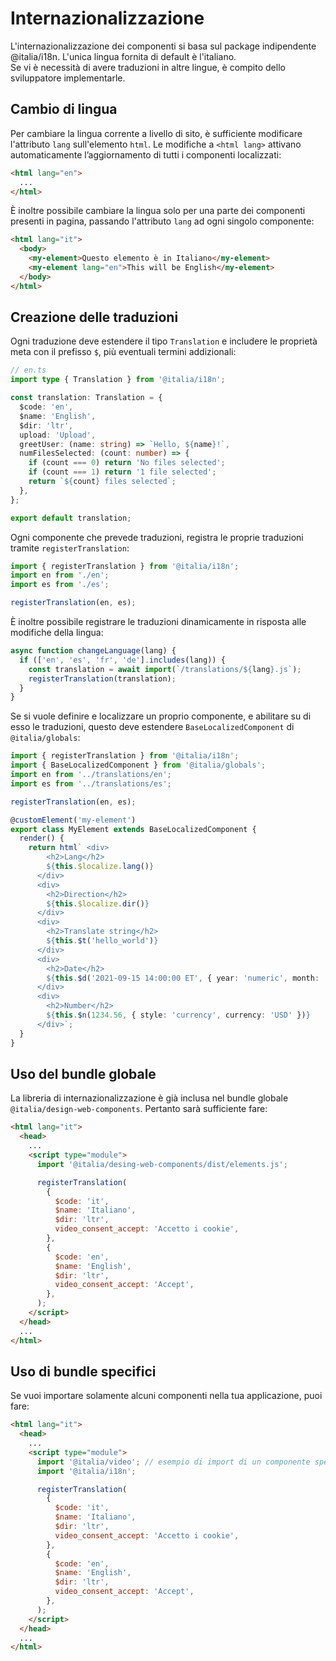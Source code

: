 
<Meta title='i18n - Internazionalizzazione' />

# Internazionalizzazione

L'internazionalizzazione dei componenti si basa sul package indipendente @italia/i18n. L'unica lingua fornita di default è l'italiano.<br/>
Se vi è necessità di avere traduzioni in altre lingue, è compito dello sviluppatore implementarle.

## Cambio di lingua

Per cambiare la lingua corrente a livello di sito, è sufficiente modificare l'attributo `lang` sull'elemento `html`. Le modifiche a `<html lang>` attivano automaticamente l’aggiornamento di tutti i componenti localizzati:

```html
<html lang="en">
  ...
</html>
```

È inoltre possibile cambiare la lingua solo per una parte dei componenti presenti in pagina, passando l'attributo `lang` ad ogni singolo componente:

```html
<html lang="it">
  <body>
    <my-element>Questo elemento è in Italiano</my-element>
    <my-element lang="en">This will be English</my-element>
  </body>
</html>
```

## Creazione delle traduzioni

Ogni traduzione deve estendere il tipo `Translation` e includere le proprietà meta con il prefisso `$`, più eventuali termini addizionali:

```ts
// en.ts
import type { Translation } from '@italia/i18n';

const translation: Translation = {
  $code: 'en',
  $name: 'English',
  $dir: 'ltr',
  upload: 'Upload',
  greetUser: (name: string) => `Hello, ${name}!`,
  numFilesSelected: (count: number) => {
    if (count === 0) return 'No files selected';
    if (count === 1) return '1 file selected';
    return `${count} files selected`;
  },
};

export default translation;
```

Ogni componente che prevede traduzioni, registra le proprie traduzioni tramite `registerTranslation`:

```ts
import { registerTranslation } from '@italia/i18n';
import en from './en';
import es from './es';

registerTranslation(en, es);
```

È inoltre possibile registrare le traduzioni dinamicamente in risposta alle modifiche della lingua:

```ts
async function changeLanguage(lang) {
  if (['en', 'es', 'fr', 'de'].includes(lang)) {
    const translation = await import(`/translations/${lang}.js`);
    registerTranslation(translation);
  }
}
```

Se si vuole definire e localizzare un proprio componente, e abilitare su di esso le traduzioni, questo deve estendere `BaseLocalizedComponent` di `@italia/globals`:

```ts
import { registerTranslation } from '@italia/i18n';
import { BaseLocalizedComponent } from '@italia/globals';
import en from '../translations/en';
import es from '../translations/es';

registerTranslation(en, es);

@customElement('my-element')
export class MyElement extends BaseLocalizedComponent {
  render() {
    return html` <div>
        <h2>Lang</h2>
        ${this.$localize.lang()}
      </div>
      <div>
        <h2>Direction</h2>
        ${this.$localize.dir()}
      </div>
      <div>
        <h2>Translate string</h2>
        ${this.$t('hello_world')}
      </div>
      <div>
        <h2>Date</h2>
        ${this.$d('2021-09-15 14:00:00 ET', { year: 'numeric', month: 'long', day: 'numeric' })}
      </div>
      <div>
        <h2>Number</h2>
        ${this.$n(1234.56, { style: 'currency', currency: 'USD' })}
      </div>`;
  }
}
```

## Uso del bundle globale

La libreria di internazionalizzazione è già inclusa nel bundle globale `@italia/design-web-components`. Pertanto sarà sufficiente fare:

```html
<html lang="it">
  <head>
    ...
    <script type="module">
      import '@italia/desing-web-components/dist/elements.js';

      registerTranslation(
        {
          $code: 'it',
          $name: 'Italiano',
          $dir: 'ltr',
          video_consent_accept: 'Accetto i cookie',
        },
        {
          $code: 'en',
          $name: 'English',
          $dir: 'ltr',
          video_consent_accept: 'Accept',
        },
      );
    </script>
  </head>
  ...
</html>
```

## Uso di bundle specifici

Se vuoi importare solamente alcuni componenti nella tua applicazione, puoi fare:

```html
<html lang="it">
  <head>
    ...
    <script type="module">
      import '@italia/video'; // esempio di import di un componente specifico
      import '@italia/i18n';

      registerTranslation(
        {
          $code: 'it',
          $name: 'Italiano',
          $dir: 'ltr',
          video_consent_accept: 'Accetto i cookie',
        },
        {
          $code: 'en',
          $name: 'English',
          $dir: 'ltr',
          video_consent_accept: 'Accept',
        },
      );
    </script>
  </head>
  ...
</html>
```
